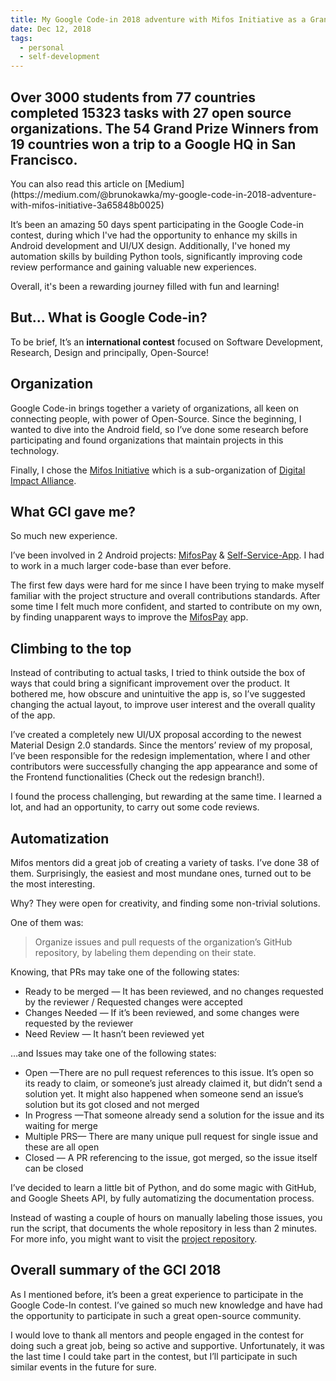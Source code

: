 ```yaml
---
title: My Google Code-in 2018 adventure with Mifos Initiative as a Grand Prize Winner
date: Dec 12, 2018
tags:
  - personal
  - self-development
---
```


## Over 3000 students from 77 countries completed 15323 tasks with 27 open source organizations. The 54 Grand Prize Winners from 19 countries won a trip to a Google HQ in San Francisco.

<MdxAside>
  You can also read this article on
  [Medium](https://medium.com/@brunokawka/my-google-code-in-2018-adventure-with-mifos-initiative-3a65848b0025)
</MdxAside>

It’s been an amazing 50 days spent participating in the Google Code-in contest, during which I've had the opportunity to enhance my skills in Android development and UI/UX design. Additionally, I've honed my automation skills by building Python tools, significantly improving code review performance and gaining valuable new experiences.

Overall, it's been a rewarding journey filled with fun and learning!

## But… What is Google Code-in?

To be brief, It’s an **international contest** focused on Software Development, Research, Design and principally, Open-Source!

<MdxImage
  width={600}
  height={196}
  caption='Google Code-in logo'
  src='https://vsupu83zlkfucch6.public.blob.vercel-storage.com/content/articles/google-code-in/google-code-in-logo-JuVhrzv1ydYx7TmhMIFj5IhPZF6jbu.png'
  alt='Google Code-in Logo'
/>

## Organization

Google Code-in brings together a variety of organizations, all keen on connecting people, with power of Open-Source. Since the beginning, I wanted to dive into the Android field, so I’ve done some research before participating and found organizations that maintain projects in this technology.

Finally, I chose the [Mifos Initiative](https://mifos.org) which is a sub-organization of [Digital Impact Alliance](https://codein.withgoogle.com/archive/2018/organization/5735553819475968).

<MdxImage
  width={600}
  height={196}
  caption='Mifos Initiative Logo'
  src='https://vsupu83zlkfucch6.public.blob.vercel-storage.com/content/articles/google-code-in/mifos-logo-8QrVpzMTKRpfyKtcnuydILHbbP6jX1.png'
  alt='Mifos Initiative Logo'
/>

## What GCI gave me?

So much new experience.

I’ve been involved in 2 Android projects: [MifosPay](https://github.com/openMF/mobile-wallet) & [Self-Service-App](https://github.com/openMF/mifos-mobile). I had to work in a much larger code-base than ever before.

The first few days were hard for me since I have been trying to make myself familiar with the project structure and overall contributions standards. After some time I felt much more confident, and started to contribute on my own, by finding unapparent ways to improve the [MifosPay](https://github.com/openMF/mobile-wallet) app.

## Climbing to the top

Instead of contributing to actual tasks, I tried to think outside the box of ways that could bring a significant improvement over the product. It bothered me, how obscure and unintuitive the app is, so I’ve suggested changing the actual layout, to improve user interest and the overall quality of the app.

I’ve created a completely new UI/UX proposal according to the newest Material Design 2.0 standards. Since the mentors’ review of my proposal, I’ve been responsible for the redesign implementation, where I and other contributors were successfully changing the app appearance and some of the Frontend functionalities (Check out the redesign branch!).

I found the process challenging, but rewarding at the same time. I learned a lot, and had an opportunity, to carry out some code reviews.

<MdxImage
  width={720}
  height={2429}
  caption='My design proposal, reviewed & accepted by GCI mentors'
  src='https://vsupu83zlkfucch6.public.blob.vercel-storage.com/content/articles/google-code-in/mifos-pay-design-ix92bW7VCqP3p5C9Ct9NaRAfBVp4KQ.webp'
  alt='UI/UX design of the financial platform'
/>

## Automatization

Mifos mentors did a great job of creating a variety of tasks. I’ve done 38 of them. Surprisingly, the easiest and most mundane ones, turned out to be the most interesting.

Why? They were open for creativity, and finding some non-trivial solutions.

One of them was:

> Organize issues and pull requests of the organization’s GitHub repository, by labeling them depending on their state.

Knowing, that PRs may take one of the following states:

- Ready to be merged — It has been reviewed, and no changes requested by the reviewer / Requested changes were accepted
- Changes Needed — If it’s been reviewed, and some changes were requested by the reviewer
- Need Review — It hasn’t been reviewed yet

…and Issues may take one of the following states:

- Open —There are no pull request references to this issue. It’s open so its ready to claim, or someone’s just already claimed it, but didn’t send a solution yet. It might also happened when someone send an issue’s solution but its got closed and not merged
- In Progress —That someone already send a solution for the issue and its waiting for merge
- Multiple PRS— There are many unique pull request for single issue and these are all open
- Closed — A PR referencing to the issue, got merged, so the issue itself can be closed

I’ve decided to learn a little bit of Python, and do some magic with GitHub, and Google Sheets API, by fully automatizing the documentation process.

<MdxImage
  width={800}
  height={450}
  caption='Easy pulls documentation'
  src='https://vsupu83zlkfucch6.public.blob.vercel-storage.com/content/articles/google-code-in/easy-pulls-documentation-YPOKByQQdqKmewNt4cSsT8TXWRuCIV.gif'
  alt='A visualization of a script running in the terminal'
/>

Instead of wasting a couple of hours on manually labeling those issues, you run the script, that documents the whole repository in less than 2 minutes. For more info, you might want to visit the [project repository](https://github.com/letelete/easy-documentation).

<MdxImage
  width={1400}
  height={1018}
  caption='Demo of the Issue Documentation script running on Heroku, updating every 5 minutes'
  src='https://vsupu83zlkfucch6.public.blob.vercel-storage.com/content/articles/google-code-in/issues-docs-j2jSAyypeMqMxsz5o422h6AaLhBfn9.webp'
  alt='A Google Sheet document storing documentation of github issues with 4 columns: url, title, status, update-date.'
/>

## Overall summary of the GCI 2018

As I mentioned before, it’s been a great experience to participate in the Google Code-In contest. I’ve gained so much new knowledge and have had the opportunity to participate in such a great open-source community.

I would love to thank all mentors and people engaged in the contest for doing such a great job, being so active and supportive. Unfortunately, it was the last time I could take part in the contest, but I’ll participate in such similar events in the future for sure.
